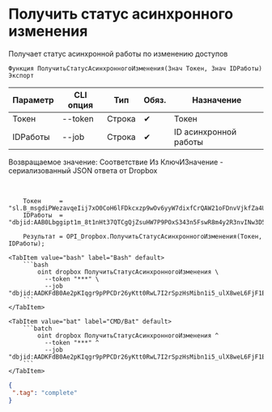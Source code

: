 ﻿---
sidebar_position: 5
---


# Получить статус асинхронного изменения
 Получает статус асинхронной работы по изменению доступов



`Функция ПолучитьСтатусАсинхронногоИзменения(Знач Токен, Знач IDРаботы) Экспорт`

  | Параметр | CLI опция | Тип | Обяз. | Назначение |
  |-|-|-|-|-|
  | Токен | --token | Строка | &#x2714; | Токен |
  | IDРаботы | --job | Строка | &#x2714; | ID асинхронной работы |

  
  Возвращаемое значение:   Соответствие Из КлючИЗначение - сериализованный JSON ответа от Dropbox

<br/>




```bsl title="Пример использования для 1С:Предприятие/OneScript"
    Токен     = "sl.B_msgdiPWezavqeIij7xO0CoH6lFDkcxzp9wOv6yyW7dixfCrQAW21oFDnvVjkfZa4UegdzdP0...";
    IDРаботы  = "dbjid:AAB0Lbggipt1m_8t1nHt37QTCgQjZsuHW7P9POxS343n5FswR8m4y2R3nvINw3D5gQPzXrbc7FfEnvXncC78w9Vj";

    Результат = OPI_Dropbox.ПолучитьСтатусАсинхронногоИзменения(Токен, IDРаботы);
```
    

 <Tabs>
  
    <TabItem value="bash" label="Bash" default>
        ```bash
            oint dropbox ПолучитьСтатусАсинхронногоИзменения \
              --token "***" \
              --job "dbjid:AADKFdB0Ae2pKIqgr9pPPCDr26yKtt0RwL7I2rSpzHsMibn1i5_ulX8weL6FjF1BOp0FfyRIL3VmgGye85KVY9k6"
        ```
    </TabItem>
  
    <TabItem value="bat" label="CMD/Bat" default>
        ```batch
            oint dropbox ПолучитьСтатусАсинхронногоИзменения ^
              --token "***" ^
              --job "dbjid:AADKFdB0Ae2pKIqgr9pPPCDr26yKtt0RwL7I2rSpzHsMibn1i5_ulX8weL6FjF1BOp0FfyRIL3VmgGye85KVY9k6"
        ```
    </TabItem>
</Tabs>


```json title="Результат"
{
 ".tag": "complete"
}
```
